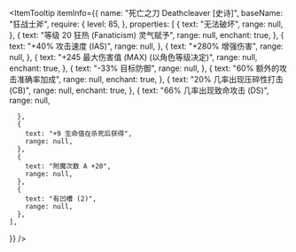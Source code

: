 
<ItemTooltip
  itemInfo={{
    name: "死亡之刀 Deathcleaver [史诗]",
    baseName: "狂战士斧",
    require: {
      level: 85,
    },
    properties: [
      {
        text: "无法破坏",
        range: null,
      },
      {
        text: "等级 20 狂热 (Fanaticism) 灵气赋予",
        range: null,
        enchant: true,
      },
      {
        text: "+40% 攻击速度 (IAS)",
        range: null,
      },
      {
        text: "+280% 增强伤害",
        range: null,
      },
      {
        text: "+245 最大伤害值 (MAX) (以角色等级决定)",
        range: null,
        enchant: true,
      },
      {
        text: "-33% 目标防御",
        range: null,
      },
      {
        text: "60% 额外的攻击准确率加成",
        range: null,
         enchant: true,
      },
      {
        text: "20% 几率出现压碎性打击 (CB)",
        range: null,
        enchant: true,
      },
      {
        text: "66% 几率出现致命攻击 (DS)",
        range: null,

      },
      {
        text: "+9 生命值在杀死后获得",
        range: null,
      },
      {
        text: "附魔次数 A +20",
        range: null,
      },
      {
        text: "有凹槽 (2)",
        range: null,
      },
    ],

}}
/>
